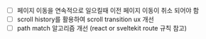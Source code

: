 - [ ] 페이지 이동을 연속적으로 일으킬때 이전 페이지 이동이 취소 되어야 함
- [ ] scroll history를 활용하여 scroll transition ux 개선
- [ ] path match 알고리즘 개선 (react or sveltekit route 규칙 참고)
